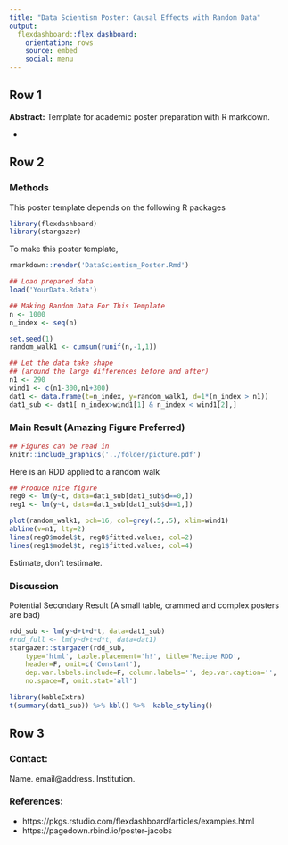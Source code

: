 ```yaml
---
title: "Data Scientism Poster: Causal Effects with Random Data"
output:
  flexdashboard::flex_dashboard:
    orientation: rows
    source: embed
    social: menu
---
```





## Row 1 {data-height=15}
 **Abstract:** 
Template for academic poster preparation with R markdown.

* 


## Row 2 {data-height=80}

### **Methods**

This poster template depends on the following R packages

```r
library(flexdashboard)
library(stargazer)
```

To make this poster template,
```r
rmarkdown::render('DataScientism_Poster.Rmd')
```

```r
## Load prepared data
load('YourData.Rdata')
```

```r
## Making Random Data For This Template
n <- 1000
n_index <- seq(n)

set.seed(1)
random_walk1 <- cumsum(runif(n,-1,1))

## Let the data take shape
## (around the large differences before and after)
n1 <- 290
wind1 <- c(n1-300,n1+300)
dat1 <- data.frame(t=n_index, y=random_walk1, d=1*(n_index > n1))
dat1_sub <- dat1[ n_index>wind1[1] & n_index < wind1[2],]
```

### **Main Result** (Amazing Figure Preferred)

```r
## Figures can be read in
knitr::include_graphics('../folder/picture.pdf')
```

Here is an RDD applied to a random walk

```r
## Produce nice figure
reg0 <- lm(y~t, data=dat1_sub[dat1_sub$d==0,])
reg1 <- lm(y~t, data=dat1_sub[dat1_sub$d==1,])

plot(random_walk1, pch=16, col=grey(.5,.5), xlim=wind1)
abline(v=n1, lty=2)
lines(reg0$model$t, reg0$fitted.values, col=2)
lines(reg1$model$t, reg1$fitted.values, col=4)
```

Estimate, don't testimate.

### **Discussion**

Potential Secondary Result
(A small table, crammed and complex posters are bad)

```r
rdd_sub <- lm(y~d+t+d*t, data=dat1_sub)
#rdd_full <- lm(y~d+t+d*t, data=dat1)
stargazer::stargazer(rdd_sub, 
    type='html', table.placement='h!', title='Recipe RDD',
    header=F, omit=c('Constant'),
    dep.var.labels.include=F, column.labels='', dep.var.caption='',
    no.space=T, omit.stat='all')
```

```r
library(kableExtra)
t(summary(dat1_sub)) %>% kbl() %>%  kable_styling()
```

## Row 3 {data-height=5, .small}

### **Contact:**
Name. email@address. Institution.
  

### **References:**

* https://pkgs.rstudio.com/flexdashboard/articles/examples.html
* https://pagedown.rbind.io/poster-jacobs


<!-- ## COMPILE FROM CLI
    Rscript -e "rmarkdown::render('DataScientism_Poster.Rmd')"
    cp DataScientism_Poster.html DataScientism_Poster.Rmd ../docs/
    
    ## Convert to PDF
    pandoc DataScientism_Poster.html -t latex -o DataScientism_Poster.pdf
    Rscript -e "pagedown::chrome_print('DataScientism_Poster.html')"
--->    


